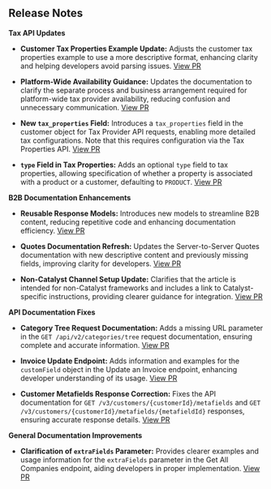 

## Release Notes

**Tax API Updates**

* **Customer Tax Properties Example Update:** Adjusts the customer tax properties example to use a more descriptive format, enhancing clarity and helping developers avoid parsing issues. [View PR](https://github.com/bigcommerce/docs/pull/928)

* **Platform-Wide Availability Guidance:** Updates the documentation to clarify the separate process and business arrangement required for platform-wide tax provider availability, reducing confusion and unnecessary communication. [View PR](https://github.com/bigcommerce/docs/pull/924)

* **New `tax_properties` Field:** Introduces a `tax_properties` field in the customer object for Tax Provider API requests, enabling more detailed tax configurations. Note that this requires configuration via the Tax Properties API. [View PR](https://github.com/bigcommerce/docs/pull/923)

* **`type` Field in Tax Properties:** Adds an optional `type` field to tax properties, allowing specification of whether a property is associated with a product or a customer, defaulting to `PRODUCT`. [View PR](https://github.com/bigcommerce/docs/pull/922)

**B2B Documentation Enhancements**

* **Reusable Response Models:** Introduces new models to streamline B2B content, reducing repetitive code and enhancing documentation efficiency. [View PR](https://github.com/bigcommerce/docs/pull/921)

* **Quotes Documentation Refresh:** Updates the Server-to-Server Quotes documentation with new descriptive content and previously missing fields, improving clarity for developers. [View PR](https://github.com/bigcommerce/docs/pull/913)

* **Non-Catalyst Channel Setup Update:** Clarifies that the article is intended for non-Catalyst frameworks and includes a link to Catalyst-specific instructions, providing clearer guidance for integration. [View PR](https://github.com/bigcommerce/docs/pull/861)

**API Documentation Fixes**

* **Category Tree Request Documentation:** Adds a missing URL parameter in the `GET /api/v2/categories/tree` request documentation, ensuring complete and accurate information. [View PR](https://github.com/bigcommerce/docs/pull/920)

* **Invoice Update Endpoint:** Adds information and examples for the `customField` object in the Update an Invoice endpoint, enhancing developer understanding of its usage. [View PR](https://github.com/bigcommerce/docs/pull/919)

* **Customer Metafields Response Correction:** Fixes the API documentation for `GET /v3/customers/{customerId}/metafields` and `GET /v3/customers/{customerId}/metafields/{metafieldId}` responses, ensuring accurate response details. [View PR](https://github.com/bigcommerce/docs/pull/917)

**General Documentation Improvements**

* **Clarification of `extraFields` Parameter:** Provides clearer examples and usage information for the `extraFields` parameter in the Get All Companies endpoint, aiding developers in proper implementation. [View PR](https://github.com/bigcommerce/docs/pull/914)